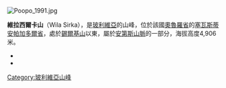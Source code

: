 [[Image:Poopo_1991.jpg|right]]
{{Coord|18|57|53|S|66|40|57|W|display=title}}

'''維拉西爾卡山'''（Wila Sirka），是[[玻利維亞|玻利維亞]]的山峰，位於該國[[奧魯羅省|奧魯羅省]]的[[塞瓦斯蒂安帕加多爾省|塞瓦斯蒂安帕加多爾省]]，處於[[錫爾基山_(奧魯羅省)|錫爾基山]]以東，屬於[[安第斯山脈|安第斯山脈]]的一部分，海拔高度4,906米。

*{{cite web|url=http://www.katari.org/diccionario/diccionario.php|title=Diccionario Quechua - Aymara al español|author=<!--Staff writer(s); no by-line.-->|date=|website=|publisher=katari.org|accessdate=September 5, 2014|archive-date=2017-10-07|archive-url=https://web.archive.org/web/20171007014040/http://www.katari.org/diccionario/diccionario.php|dead-url=no}}
*{{cite web|url=http://www.ine.gob.bo/publicaciones/visorPdf.aspx?Codigo=041401&tipo=1|title=Santiago de Huari|author=<!--Staff writer(s); no by-line.-->|date=|website=|publisher=ine.gob.bo|accessdate=September 5, 2014|deadurl=yes|archiveurl=https://web.archive.org/web/20141016060429/http://www.ine.gob.bo/publicaciones/visorPdf.aspx?Codigo=041401&tipo=1|archivedate=2014年10月16日}}

{{Bolivia-geo-stub}}
[[Category:玻利維亞山峰|Category:玻利維亞山峰]]